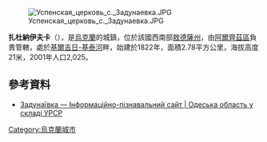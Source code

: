 [[Image:Успенская_церковь_с._Задунаевка.JPG|right]]

{{coord|45|49|59|N|29|6|22|E|scale:30000|display=title}}

'''扎杜納伊夫卡'''（{{lang-uk|Задунаївка}}），是[[烏克蘭|烏克蘭]]的城鎮，位於該國西南部[[敖德薩州|敖德薩州]]，由[[阿爾齊茲區|阿爾齊茲區]]負責管轄，處於[[基爾吉日-基泰河|基爾吉日-基泰河]]畔，始建於1822年，面積2.78平方公里，海拔高度21米，2001年人口2,025。

==參考資料==
* [http://imsu-odesa.com/mista-i-sela-odeskoi-oblasti/arcyzskyj-rajon/zadunaivka.html Задунаївка — Інформаційно-пізнавальний сайт | Одеська область у складі УРСР] {{Wayback|url=http://imsu-odesa.com/mista-i-sela-odeskoi-oblasti/arcyzskyj-rajon/zadunaivka.html |date=20160131104805 }}

{{Ukraine-geo-stub}}
[[Category:烏克蘭城市|Category:烏克蘭城市]]